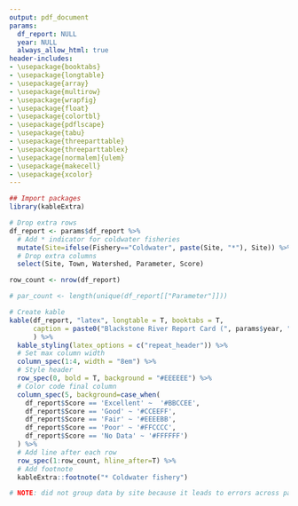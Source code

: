 ```yaml
---
output: pdf_document
params:
  df_report: NULL
  year: NULL
  always_allow_html: true
header-includes:
- \usepackage{booktabs}
- \usepackage{longtable}
- \usepackage{array}
- \usepackage{multirow}
- \usepackage{wrapfig}
- \usepackage{float}
- \usepackage{colortbl}
- \usepackage{pdflscape}
- \usepackage{tabu}
- \usepackage{threeparttable}
- \usepackage{threeparttablex}
- \usepackage[normalem]{ulem}
- \usepackage{makecell}
- \usepackage{xcolor}
---
```


```r
## Import packages
library(kableExtra)
```

```r

# Drop extra rows
df_report <- params$df_report %>%
  # Add * indicator for coldwater fisheries
  mutate(Site=ifelse(Fishery=="Coldwater", paste(Site, "*"), Site)) %>%
  # Drop extra columns
  select(Site, Town, Watershed, Parameter, Score)

row_count <- nrow(df_report)

# par_count <- length(unique(df_report[["Parameter"]]))

# Create kable
kable(df_report, "latex", longtable = T, booktabs = T, 
      caption = paste0("Blackstone River Report Card (", params$year, ")")
      ) %>%
  kable_styling(latex_options = c("repeat_header")) %>%
  # Set max column width
  column_spec(1:4, width = "8em") %>%
  # Style header
  row_spec(0, bold = T, background = "#EEEEEE") %>%
  # Color code final column
  column_spec(5, background=case_when(
    df_report$Score == 'Excellent' ~  '#BBCCEE',
    df_report$Score == 'Good' ~ '#CCEEFF',
    df_report$Score == 'Fair' ~ '#EEEEBB', 
    df_report$Score == 'Poor' ~ '#FFCCCC',
    df_report$Score == 'No Data' ~ '#FFFFFF')
  ) %>%
  # Add line after each row
  row_spec(1:row_count, hline_after=T) %>%
  # Add footnote
  kableExtra::footnote("* Coldwater fishery")

# NOTE: did not group data by site because it leads to errors across pages

```
